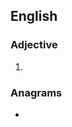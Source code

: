 ==English==

===Adjective===
{{head|en|adjective}}

# {{lb|en|nonstandard}} {{eye dialect of|en|nasty}}

===Anagrams===
* {{anagrams|en|a=anrsty|strany|tyrans}}